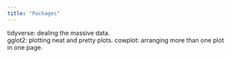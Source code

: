 ```yaml
---
title: "Packages"
---
```

tidyverse: dealing the massive data.      
gglot2: plotting neat and pretty plots.
cowplot: arranging more than one plot in one page.
